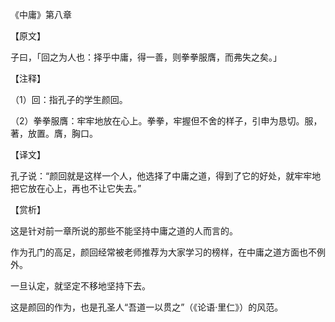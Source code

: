

《中庸》第八章

【原文】

子曰，「回之为人也：择乎中庸，得一善，则拳拳服膺，而弗失之矣。」

【注释】

（1）回：指孔子的学生颜回。

（2）拳拳服膺：牢牢地放在心上。拳拳，牢握但不舍的样子，引申为恳切。服，著，放置。膺，胸口。

【译文】

孔子说：“颜回就是这样一个人，他选择了中庸之道，得到了它的好处，就牢牢地把它放在心上，再也不让它失去。”

【赏析】

这是针对前一章所说的那些不能坚持中庸之道的人而言的。

作为孔门的高足，颜回经常被老师推荐为大家学习的榜样，在中庸之道方面也不例外。

一旦认定，就坚定不移地坚持下去。

这是颜回的作为，也是孔圣人“吾道一以贯之”（《论语·里仁》）的风范。

